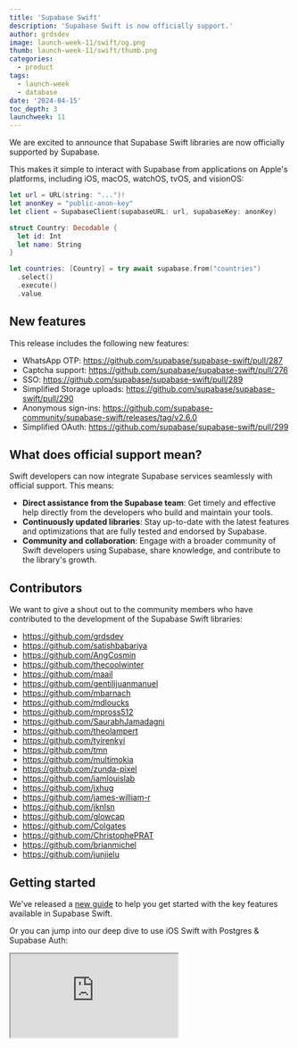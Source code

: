 ```yaml
---
title: 'Supabase Swift'
description: 'Supabase Swift is now officially support.'
author: grdsdev
image: launch-week-11/swift/og.png
thumb: launch-week-11/swift/thumb.png
categories:
  - product
tags:
  - launch-week
  - database
date: '2024-04-15'
toc_depth: 3
launchweek: 11
---
```


We are excited to announce that Supabase Swift libraries are now officially supported by Supabase.

This makes it simple to interact with Supabase from applications on Apple's platforms, including iOS, macOS, watchOS, tvOS, and visionOS:

```swift
let url = URL(string: "...")!
let anonKey = "public-anon-key"
let client = SupabaseClient(supabaseURL: url, supabaseKey: anonKey)

struct Country: Decodable {
  let id: Int
  let name: String
}

let countries: [Country] = try await supabase.from("countries")
  .select()
  .execute()
  .value
```

## New features

This release includes the following new features:

- WhatsApp OTP: https://github.com/supabase/supabase-swift/pull/287
- Captcha support: https://github.com/supabase/supabase-swift/pull/276
- SSO: https://github.com/supabase/supabase-swift/pull/289
- Simplified Storage uploads: https://github.com/supabase/supabase-swift/pull/290
- Anonymous sign-ins: https://github.com/supabase-community/supabase-swift/releases/tag/v2.6.0
- Simplified OAuth: https://github.com/supabase/supabase-swift/pull/299

## What does official support mean?

Swift developers can now integrate Supabase services seamlessly with official support. This means:

- **Direct assistance from the Supabase team**: Get timely and effective help directly from the developers who build and maintain your tools.
- **Continuously updated libraries**: Stay up-to-date with the latest features and optimizations that are fully tested and endorsed by Supabase.
- **Community and collaboration**: Engage with a broader community of Swift developers using Supabase, share knowledge, and contribute to the library's growth.

## Contributors

We want to give a shout out to the community members who have contributed to the development of the Supabase Swift libraries:

- https://github.com/grdsdev
- https://github.com/satishbabariya
- https://github.com/AngCosmin
- https://github.com/thecoolwinter
- https://github.com/maail
- https://github.com/gentilijuanmanuel
- https://github.com/mbarnach
- https://github.com/mdloucks
- https://github.com/mpross512
- https://github.com/SaurabhJamadagni
- https://github.com/theolampert
- https://github.com/tyirenkyi
- https://github.com/tmn
- https://github.com/multimokia
- https://github.com/zunda-pixel
- https://github.com/iamlouislab
- https://github.com/jxhug
- https://github.com/james-william-r
- https://github.com/jknlsn
- https://github.com/glowcap
- https://github.com/Colgates
- https://github.com/ChristophePRAT
- https://github.com/brianmichel
- https://github.com/junjielu

## Getting started

We've released a [new guide](/docs/guides/getting-started/tutorials/with-swift) to help you get started with the key features available in Supabase Swift.

Or you can jump into our deep dive to use iOS Swift with Postgres & Supabase Auth:

<div className="video-container">
  <iframe
    className="w-full"
    src="https://www.youtube-nocookie.com/embed/enVDRqzmudo"
    title="iOS Swift Database & Auth"
    allow="accelerometer; autoplay; clipboard-write; encrypted-media; fullscreen; gyroscope; picture-in-picture; web-share"
    allowfullscreen
  />
</div>
